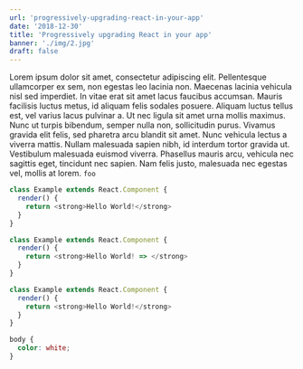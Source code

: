 ```yaml
---
url: 'progressively-upgrading-react-in-your-app'
date: '2018-12-30'
title: 'Progressively upgrading React in your app'
banner: './img/2.jpg'
draft: false
---
```


Lorem ipsum dolor sit amet, consectetur adipiscing elit. Pellentesque ullamcorper ex sem, non egestas leo lacinia non. Maecenas lacinia vehicula nisl sed imperdiet. In vitae erat sit amet lacus faucibus accumsan. Mauris facilisis luctus metus, id aliquam felis sodales posuere. Aliquam luctus tellus est, vel varius lacus pulvinar a. Ut nec ligula sit amet urna mollis maximus. Nunc ut turpis bibendum, semper nulla non, sollicitudin purus. Vivamus gravida elit felis, sed pharetra arcu blandit sit amet. Nunc vehicula lectus a viverra mattis. Nullam malesuada sapien nibh, id interdum tortor gravida ut. Vestibulum malesuada euismod viverra. Phasellus mauris arcu, vehicula nec sagittis eget, tincidunt nec sapien. Nam felis justo, malesuada nec egestas vel, mollis at lorem. `foo`

```jsx!example.js
class Example extends React.Component {
  render() {
    return <strong>Hello World!</strong>
  }
}
```

```.jsx!example.js
class Example extends React.Component {
  render() {
    return <strong>Hello World! => </strong>
  }
}
```

```js
class Example extends React.Component {
  render() {
    return <strong>Hello World!</strong>
  }
}
```

```css
body {
  color: white;
}
```
